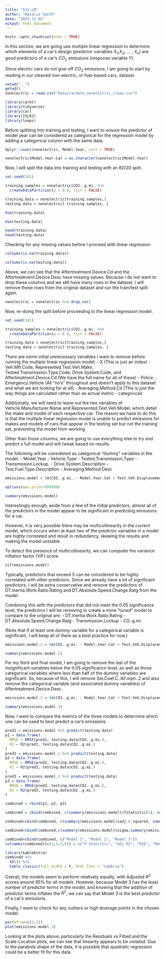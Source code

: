 ```yaml
---
title: "511-LM"
author: "Natalie Smith"
date: "2022-12-02"
output: html_document
---
```


```r
knitr::opts_chunk$set(echo = TRUE)
```

In this section, we are going use multiple linear regression to determine which elements of a car's design (predictor variables $X_1$,$X_2$, ... , $X_n$) are good predictors of a car's $CO_2$ emissions (response variable $Y$).

Since electric cars do not give off $CO_2$ emissions, I am going to start by reading in our cleaned non-electric, or fuel-based cars, dataset.

```r
setwd("..")
getwd()
nonelectric = read.csv("data/cardata_nonelectric_clean.csv")
```

```r
library(caret)
library(tidyverse)
library(car)
library(ISLR2)
library(leaps)
```

Before splitting into training and testing, I want to ensure the predictor of model year can be considered as categorical for the regression model by adding a categorical column with the same data.

```r
dplyr::count(nonelectric, Model.Year, sort = TRUE)
```

```r
nonelectric$Model.Year.Cat = as.character(nonelectric$Model.Year)
```


Now, I will split the data into training and testing with an 80/20 split. 

```r
set.seed(101)

training.samples = nonelectric$CO2..g.mi. %>%
  createDataPartition(p = 0.8, list = FALSE)

training.data = nonelectric[training.samples,]
testing.data = nonelectric[-training.samples, ]

```
 
```r
dim(training.data)
```

```r
dim(testing.data)
```

```r
head(training.data)
head(testing.data)
```

Checking for any missing values before I proceed with linear regression

```r
colSums(is.na(training.data))
```


```r
colSums(is.na(testing.data))
```

Above, we can see that the Aftertreatment.Device.Cd and the Aftertreatment.Device.Desc have missing values. Because I do not want to drop these columns and we still have many rows in the dataset, I will remove these rows from the original dataset and run the train/test split again.

```r
nonelectric = nonelectric %>% drop_na()
```

Now, re-doing the split before proceeding to the linear regression model. 

```r
set.seed(101)

training.samples = nonelectric$CO2..g.mi. %>%
  createDataPartition(p = 0.8, list = FALSE)

training.data = nonelectric[training.samples,]
testing.data = nonelectric[-training.samples, ]

```



There are some initial unnecessary variables I want to remove before running the multiple linear regression model:
- X (This is just an index)
- Veh.Mfr.Code, Represented.Test.Veh.Make, Tested.Transmission.Type.Code, Drive.System.Code, and Aftertreatment.Device.Cd (We have the full name for all of these)
- Police...Emergency.Vehicle (All "no's" throughout and doesn't apply to this dataset and what we are looking for at all)
- Averaging.Method.Cd (This is just the way things are calculated rather than an actual metric - categorical)

Additionally, we will need to leave out the two variables of Vehicle.Manufacturer.Name and Represented.Test.Veh.Model, which detail the make and model of each respective car. The reason we have to do this is that the multiple linear regression model is unable to predict emissions for makes and models of cars that appear in the testing set but not the training set, preventing the model from working. 

Other than those columns, we are going to use everything else to try and predict a full model and will tweak based on results. 

The following will be considered as categorical "dummy" variables in the model:
- Model.Year
- Vehicle.Type
- Tested.Transmission.Type
- Transmission.Lockup.
- Drive.System.Description
- Test.Fuel.Type.Description
- Averaging.Method.Desc 


```r
emissions.model = lm(CO2..g.mi. ~ Model.Year.Cat + Test.Veh.Displacement..L. + Vehicle.Type + Rated.Horsepower + X..of.Cylinders.and.Rotors + Tested.Transmission.Type + X..of.Gears + Transmission.Lockup. + Drive.System.Description + Equivalent.Test.Weight..lbs.. + Axle.Ratio + N.V.Ratio + Test.Fuel.Type.Description + THC..g.mi. + CO..g.mi. + RND_ADJ_FE + DT.Inertia.Work.Ratio.Rating + DT.Absolute.Speed.Change.Ratg + Target.Coef.A..lbf. + Target.Coef.B..lbf.mph. + Target.Coef.C..lbf.mph..2. + Set.Coef.A..lbf. + Set.Coef.B..lbf.mph. + Set.Coef.C..lbf.mph..2. + Aftertreatment.Device.Desc, data = training.data)

```


```r
options(max.print=999999)
```

```r
summary(emissions.model)
```

Interestingly enough, aside from a few of the initial predictors, almost all of the predictors in the model appear to be significant in predicting emissions for a car. 

However, it is very possible there may be multicollinearity in the current model, which occurs when at least two of the predictor variables in a model are highly correlated and result in redundancy, skewing the results and making the model unstable. 

To detect the presence of multicollinearity, we can computer the variance inflation factor (VIF) score. 

```r
vif(emissions.model)
```

Typically, predictors that exceed 5 can be considered to be highly correlated with other predictors. Since we already have a lot of significant predictors, I will be extra conservative and remove the predictors of DT.Inertia.Work.Ratio.Rating and DT.Absolute.Speed.Change.Ratg from the model.

Combining this with the predictors that did not meet the 0.05 significance level, the predictors I will be removing to create a more "tuned" model to compare to the original are:
- DT.Inertia.Work.Ratio.Rating
- DT.Absolute.Speed.Change.Ratg
- Transmission.Lockup
- CO..g.mi.

(Note that if at least one dummy variable for a categorical variable is significant, I will keep all of them as a best practice for now.)


```r
emissions.model.2 = lm(CO2..g.mi. ~ Model.Year.Cat + Test.Veh.Displacement..L. + Vehicle.Type + Rated.Horsepower + X..of.Cylinders.and.Rotors + Tested.Transmission.Type + X..of.Gears + Drive.System.Description + Equivalent.Test.Weight..lbs.. + Axle.Ratio + N.V.Ratio + Test.Fuel.Type.Description + THC..g.mi. + RND_ADJ_FE + Target.Coef.A..lbf. + Target.Coef.B..lbf.mph. + Target.Coef.C..lbf.mph..2. + Set.Coef.A..lbf. + Set.Coef.B..lbf.mph. + Set.Coef.C..lbf.mph..2. + Aftertreatment.Device.Desc, data = training.data)
```

```r
summary(emissions.model.2)
```

For my third and final model, I am going to remove the last of the insignificant variables below the 0.05 significance level, as well as those categorical variables where less than half of the dummy variables are significant. So, because of this, I will remove Set.Coef.C..lbf.mph..2.and also remove the categorical variable (and associated dummy variables) of Aftertreatment.Device.Desc.

```r
emissions.model.3 = lm(CO2..g.mi. ~ Model.Year.Cat + Test.Veh.Displacement..L. + Vehicle.Type + Rated.Horsepower + X..of.Cylinders.and.Rotors + Tested.Transmission.Type + X..of.Gears + Drive.System.Description + Equivalent.Test.Weight..lbs.. + Axle.Ratio + N.V.Ratio + Test.Fuel.Type.Description + THC..g.mi. + RND_ADJ_FE + Target.Coef.A..lbf. + Target.Coef.B..lbf.mph. + Target.Coef.C..lbf.mph..2. + Set.Coef.A..lbf. + Set.Coef.B..lbf.mph., data = training.data)
```

```r
summary(emissions.model.3)
```


Now, I want to compare the metrics of the three models to determine which one can be used to best predict a car's emissions. 

```r
pred1 = emissions.model %>% predict(testing.data)
p1 = data.frame(
  RMSE = RMSE(pred1, testing.data$CO2..g.mi.),
  R2 = R2(pred1, testing.data$CO2..g.mi.)
)
pred2 = emissions.model.2 %>% predict(testing.data)
p2 = data.frame(
  RMSE = RMSE(pred2, testing.data$CO2..g.mi.),
  R2 = R2(pred2, testing.data$CO2..g.mi.)
)
pred3 = emissions.model.3 %>% predict(testing.data)
p3 = data.frame(
  RMSE = RMSE(pred3, testing.data$CO2..g.mi.),
  R2 = R2(pred3, testing.data$CO2..g.mi.)
)
```

```r
combined = rbind(p1, p2, p3)

combined = cbind(combined, c(summary(emissions.model)$fstatistic[1], summary(emissions.model.2)$fstatistic[1], summary(emissions.model.3)$fstatistic[1]))

combined=cbind(combined, c(summary(emissions.model)$adj.r.squared, summary(emissions.model.2)$adj.r.squared, summary(emissions.model.3)$adj.r.squared))

combined=cbind(combined,c(summary(emissions.model)$sigma,summary(emissions.model.2)$sigma, summary(emissions.model.3)$sigma))

combined=cbind(combined, c("Model 1", "Model 2", "Model 3"))
colnames(combined)[c(3,4,5,6)] = c("F-Statistic", "Adj R2", "RSE", "Model Name")
```

```r
library(kableExtra)
combined %>%
  kbl() %>%
  kable_classic(full_width = F, html_font = "Cambria")
```


Overall, the models seem to perform relatively equally, with Adjusted $R^2$ scores around 85% for all models. However, because Model 3 has the least number of predictor terms in the model, and knowing that the addition of predictor terms inflates the $R^2$, we can say that Model 3 is the best predictor of a car's emissions. 

Finally, I want to check for any outliers or high leverage points in the chosen model. 


```r
par(mfrow=c(2,2))
plot(emissions.model.3)
```

Looking at the plots above, particularly the Residuals vs Fitted and the Scale-Location plots, we can see that linearity appears to be violated. Due to the parabola shape of the data, it is possible that quadratic regression could be a better fit for this data. 






